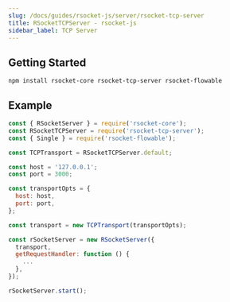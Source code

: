 ```yaml
---
slug: /docs/guides/rsocket-js/server/rsocket-tcp-server
title: RSocketTCPServer - rsocket-js
sidebar_label: TCP Server
---
```


## Getting Started

```
npm install rsocket-core rsocket-tcp-server rsocket-flowable
```

## Example

```js
const { RSocketServer } = require('rsocket-core');
const RSocketTCPServer = require('rsocket-tcp-server');
const { Single } = require('rsocket-flowable');

const TCPTransport = RSocketTCPServer.default;

const host = '127.0.0.1';
const port = 3000;

const transportOpts = {
  host: host,
  port: port,
};

const transport = new TCPTransport(transportOpts);

const rSocketServer = new RSocketServer({
  transport,
  getRequestHandler: function () {
    ...
  },
});

rSocketServer.start();
```
